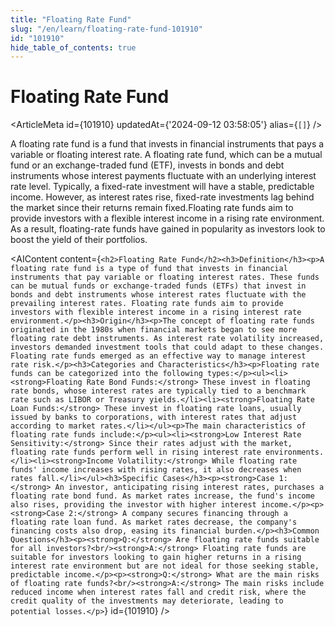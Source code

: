 ```yaml
---
title: "Floating Rate Fund"
slug: "/en/learn/floating-rate-fund-101910"
id: "101910"
hide_table_of_contents: true
---
```



# Floating Rate Fund

<ArticleMeta id={101910} updatedAt={'2024-09-12 03:58:05'} alias={`[]`} />
<div className='border-solid border-b border-t-0 my-4 border-[var(--ifm-color-gray-300)]' />

A floating rate fund is a fund that invests in financial instruments that pays a variable or floating interest rate. A floating rate fund, which can be a mutual fund or an exchange-traded fund (ETF), invests in bonds and debt instruments whose interest payments fluctuate with an underlying interest rate level. Typically, a fixed-rate investment will have a stable, predictable income. However, as interest rates rise, fixed-rate investments lag behind the market since their returns remain fixed.Floating rate funds aim to provide investors with a flexible interest income in a rising rate environment. As a result, floating-rate funds have gained in popularity as investors look to boost the yield of their portfolios.

<AIContent content={`<h2>Floating Rate Fund</h2><h3>Definition</h3><p>A floating rate fund is a type of fund that invests in financial instruments that pay variable or floating interest rates. These funds can be mutual funds or exchange-traded funds (ETFs) that invest in bonds and debt instruments whose interest rates fluctuate with the prevailing interest rates. Floating rate funds aim to provide investors with flexible interest income in a rising interest rate environment.</p><h3>Origin</h3><p>The concept of floating rate funds originated in the 1980s when financial markets began to see more floating rate debt instruments. As interest rate volatility increased, investors demanded investment tools that could adapt to these changes. Floating rate funds emerged as an effective way to manage interest rate risk.</p><h3>Categories and Characteristics</h3><p>Floating rate funds can be categorized into the following types:</p><ul><li><strong>Floating Rate Bond Funds:</strong> These invest in floating rate bonds, whose interest rates are typically tied to a benchmark rate such as LIBOR or Treasury yields.</li><li><strong>Floating Rate Loan Funds:</strong> These invest in floating rate loans, usually issued by banks to corporations, with interest rates that adjust according to market rates.</li></ul><p>The main characteristics of floating rate funds include:</p><ul><li><strong>Low Interest Rate Sensitivity:</strong> Since their rates adjust with the market, floating rate funds perform well in rising interest rate environments.</li><li><strong>Income Volatility:</strong> While floating rate funds' income increases with rising rates, it also decreases when rates fall.</li></ul><h3>Specific Cases</h3><p><strong>Case 1:</strong> An investor, anticipating rising interest rates, purchases a floating rate bond fund. As market rates increase, the fund's income also rises, providing the investor with higher interest income.</p><p><strong>Case 2:</strong> A company secures financing through a floating rate loan fund. As market rates decrease, the company's financing costs also drop, easing its financial burden.</p><h3>Common Questions</h3><p><strong>Q:</strong> Are floating rate funds suitable for all investors?<br/><strong>A:</strong> Floating rate funds are suitable for investors looking to gain higher returns in a rising interest rate environment but are not ideal for those seeking stable, predictable income.</p><p><strong>Q:</strong> What are the main risks of floating rate funds?<br/><strong>A:</strong> The main risks include reduced income when interest rates fall and credit risk, where the credit quality of the investments may deteriorate, leading to potential losses.</p>`} id={101910} />
